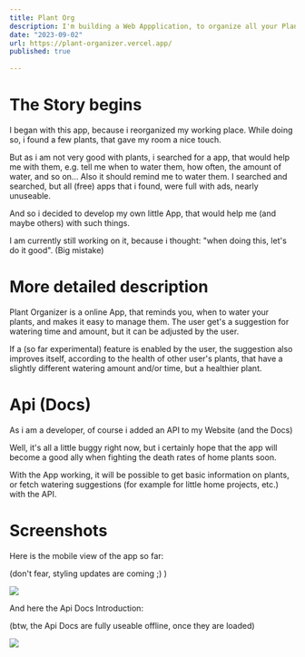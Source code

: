 ```yaml
---
title: Plant Org
description: I'm building a Web Appplication, to organize all your Plants
date: "2023-09-02"
url: https://plant-organizer.vercel.app/
published: true
  
---
```


# The Story begins

I began with this app, because i reorganized my working place. 
While doing so, i found a few plants, that gave my room a nice touch. 

But as i am not very good with plants, i searched for a app, that would help me with them, 
e.g. tell me when to water them, how often, the amount of water, and so on...
Also it should remind me to water them. I searched and searched, but all (free) apps that i found,
were full with ads, nearly unuseable.

And so i decided to develop my own little App, that would help me (and maybe others) with such things.

I am currently still working on it, because i thought: "when doing this, let's do it good". (Big mistake)


# More detailed description

Plant Organizer is a online App, that reminds you, when to water your plants, and makes it easy to manage them.
The user get's a suggestion for watering time and amount, but it can be adjusted by the user.

If a (so far experimental) feature is enabled by the user, the suggestion also improves itself, 
according to the health of other user's plants, that have a slightly different watering amount and/or time, 
but a healthier plant.


# Api (Docs)

As i am a developer, of course i added an API to my Website (and the Docs)

Well, it's all a little buggy right now, but i certainly hope that the app will become a good ally 
when fighting the death rates of home plants soon.

With the App working, it will be possible to get basic information on plants, 
or fetch watering suggestions (for example for little home projects, etc.) with the API.


# Screenshots

Here is the mobile view of the app so far:

(don't fear, styling updates are coming ;) )

![](/plant-org-mobile.png)

And here the Api Docs Introduction:

(btw, the Api Docs are fully useable offline, once they are loaded)

![](/plant-org-api-docs.png)
